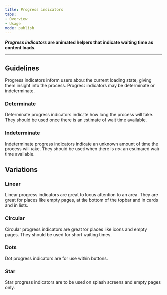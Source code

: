 ```yaml
---
title: Progress indicators 
tabs: 
- Overview
- Usage
mode: publish
---
```


***Progress indicators* are animated helpers that indicate waiting time as content loads.**
<!--One to two sentences as an introduction to the component-->

***

## Guidelines
<!--List how to use it, sizes, widths, grid interactions, color allowances -->

Progress indicators inform users about the current loading state, giving them insight into the process. Progress indicators may be determinate or indeterminate. 

### Determinate

Determinate progress indicators indicate how long the process will take. They should be used once there is an estimate of wait time available. 


### Indeterminate

Indeterminate progress indicators indicate an unknown amount of time the process will take. They should be used when there is *not* an estimated wait time available. 


## Variations 
<!--One ### heading per frame in Figma, explaining each component in that frame. One 'content' section per variation if needed -->


### Linear

Linear progress indicators are great to focus attention to an area. They are great for places like empty pages, at the bottom of the topbar and in cards and in lists. 

<FigmaImage url="https://www.figma.com/file/0bGXR2sCwMVSDNyyzu5BXrO5/Desktop-UI?node-id=2529%3A17" />


### Circular

Circular progress indicators are great for places like icons and empty pages. They should be used for short waiting times. 

<FigmaImage url="https://www.figma.com/file/0bGXR2sCwMVSDNyyzu5BXrO5/Desktop-UI?node-id=2529%3A34" />


### Dots

Dot progress indicators are for use within buttons. 

<FigmaImage url="https://www.figma.com/file/0bGXR2sCwMVSDNyyzu5BXrO5/Desktop-UI?node-id=112%3A887" />


### Star

Star progress indicators are to be used on splash screens and empty pages only. 

<FigmaImage url="https://www.figma.com/file/0bGXR2sCwMVSDNyyzu5BXrO5/Desktop-UI?node-id=2529%3A67" />
